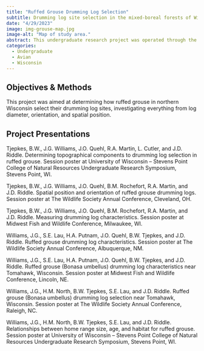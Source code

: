 ```yaml
---
title: "Ruffed Grouse Drumming Log Selection"
subtitle: Drumming log site selection in the mixed-boreal forests of Wisconsin.
date: "4/29/2023"
image: img-grouse-map.jpg
image-alt: "Map of study area."
abstract: This undergraduate research project was operated through the UWSP Student Chapter of The Wildlife Society with the objective of better understanding how ruffed grouse (*Bonasa umbellus*) selected for their drumming log sites in the mixed-boreal forests of Wisconsin.
categories:
  - Undergraduate
  - Avian
  - Wisconsin
---
```


## Objectives & Methods

This project was aimed at determining how ruffed grouse in northern Wisconsin select their drumming log sites, investigating everything from log diameter, orientation, and spatial position.

## Project Presentations

Tjepkes, B.W., J.G. Williams, J.O. Quehl, R.A. Martin, L. Cutler, and J.D. Riddle. Determining topographical components to drumming log selection in ruffed grouse. Session poster at University of Wisconsin – Stevens Point College of Natural Resources Undergraduate Research Symposium, Stevens Point, WI.

Tjepkes, B.W., J.G. Williams, J.O. Quehl, B.M. Rochefort, R.A. Martin, and J.D. Riddle. Spatial position and orientation of ruffed grouse drumming logs. Session poster at The Wildlife Society Annual Conference, Cleveland, OH.

Tjepkes, B.W., J.G. Williams, J.O. Quehl, B.M. Rochefort, R.A. Martin, and J.D. Riddle. Measuring drumming log characteristics. Session poster at Midwest Fish and Wildlife Conference, Milwaukee, WI.

Williams, J.G., S.E. Lau, H.A. Putnam, J.O. Quehl, B.W. Tjepkes, and J.D. Riddle. Ruffed grouse drumming log characteristics. Session poster at The Wildlife Society Annual Conference, Albuquerque, NM.

Williams, J.G., S.E. Lau, H.A. Putnam, J.O. Quehl, B.W. Tjepkes, and J.D. Riddle. Ruffed grouse (Bonasa umbellus) drumming log characteristics near Tomahawk, Wisconsin. Session poster at Midwest Fish and Wildlife Conference, Lincoln, NE.

Williams, J.G., H.M. North, B.W. Tjepkes, S.E. Lau, and J.D. Riddle. Ruffed grouse (Bonasa umbellus) drumming log selection near Tomahawk, Wisconsin. Session poster at The Wildlife Society Annual Conference, Raleigh, NC.

Williams, J.G., H.M. North, B.W. Tjepkes, S.E. Lau, and J.D. Riddle. Relationships between home range size, age, and habitat for ruffed grouse. Session poster at University of Wisconsin – Stevens Point College of Natural Resources Undergraduate Research Symposium, Stevens Point, WI.
